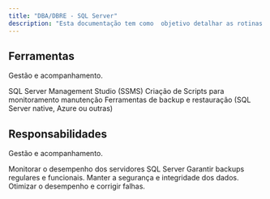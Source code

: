 ```yaml
---
title: "DBA/DBRE - SQL Server"
description: "Esta documentação tem como  objetivo detalhar as rotinas diárias, semanais e mensais de um DBA/DBRE para a administração de servidores SQL Server, com algumas dicas, comandos e scripts SQL necessários para monitoramento, manutenção e resolução de problemas "
---
```




## Ferramentas

Gestão e acompanhamento.

<CardGroup cols="3">
  <Card title="Gerenciamento" icon="pen-to-square" href="https://mintlify.com/docs/quickstart">
    SQL Server Management Studio (SSMS)
  </Card>

  <Card title="Scripts" icon="image" href="https://mintlify.com/docs/development">
    Criação de Scripts para monitoramento manutenção
  </Card>

  <Card title="Backup" icon="sparkles">
    Ferramentas de backup e restauração (SQL Server native, Azure ou outras)
  </Card>
</CardGroup>

## Responsabilidades

Gestão e acompanhamento.

<CardGroup cols={2}>
  <Card title="Monitoramento" icon="palette" href="https://mintlify.com/docs/settings/global">
    Monitorar o desempenho dos servidores SQL Server
  </Card>

  <Card title="Backups" icon="code" href="https://mintlify.com/docs/api-playground/openapi">
    Garantir backups regulares e funcionais.
  </Card>

  <Card title="Segurança" icon="screwdriver-wrench" href="https://mintlify.com/docs/components/accordion">
    Manter a segurança e integridade dos dados.
  </Card>

  <Card title="Desempenho" icon="stars" href="https://mintlify.com/customers">
    Otimizar o desempenho e corrigir falhas.
  </Card>
</CardGroup>